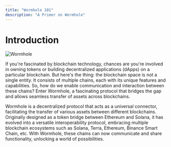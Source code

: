 ```yaml
---
title: "Wormhole 101"
description: "A Primer on Wormhole"
---
```



# Introduction

![Wormhole](https://i.ibb.co/0mwQnz2/image.png)

If you're fascinated by blockchain technology, chances are you're involved in owning tokens or building decentralized applications (dApps) on a particular blockchain. But here's the thing: the blockchain space is not a single entity. It consists of multiple chains, each with its unique features and capabilities. So, how do we enable communication and interaction between these chains? Enter Wormhole, a fascinating protocol that bridges the gap and allows seamless transfer of assets across blockchains.

Wormhole is a decentralized protocol that acts as a universal connector, facilitating the transfer of various assets between different blockchains. Originally designed as a token bridge between Ethereum and Solana, it has evolved into a versatile interoperability protocol, embracing multiple blockchain ecosystems such as Solana, Terra, Ethereum, Binance Smart Chain, etc. With Wormhole, these chains can now communicate and share functionality, unlocking a world of possibilities.

